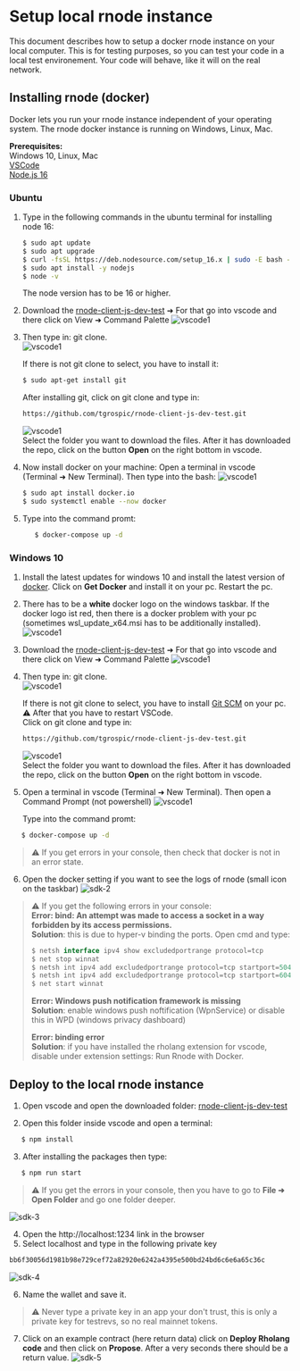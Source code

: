 # Setup local rnode instance

This document describes how to setup a docker rnode instance on your local computer. This is for testing purposes, so you can test your code in a local test environement. Your code will behave, like it will on the real network.

## Installing rnode (docker)

Docker lets you run your rnode instance independent of your operating system.
The rnode docker instance is running on Windows, Linux, Mac.

**Prerequisites:**  
Windows 10, Linux, Mac  
[VSCode](https://code.visualstudio.com/)  
[Node.js 16](https://nodejs.org/dist/v16.6.1/node-v16.6.1-x64.msi)

### Ubuntu

1. Type in the following commands in the ubuntu terminal for installing node 16:

   ```bash
   $ sudo apt update
   $ sudo apt upgrade
   $ curl -fsSL https://deb.nodesource.com/setup_16.x | sudo -E bash -
   $ sudo apt install -y nodejs
   $ node -v
   ```

   The node version has to be 16 or higher.

2. Download the [rnode-client-js-dev-test](https://github.com/tgrospic/rnode-client-js-dev-test) ➜ For that go into vscode and there click on View ➜ Command Palette
   ![vscode1](public/images/docs/build/vscode/vscode-8.png)
3. Then type in: git clone.  
    ![vscode1](public/images/docs/build/vscode/vscode-9.png)

   If there is not git clone to select, you have to install it:

   ```bash
   $ sudo apt-get install git
   ```

   After installing git, click on git clone and type in:

   ```bash
   https://github.com/tgrospic/rnode-client-js-dev-test.git
   ```

   ![vscode1](public/images/docs/build/vscode/vscode-10.png)  
   Select the folder you want to download the files. After it has downloaded the repo, click on the button **Open** on the right bottom in vscode.

4. Now install docker on your machine: Open a terminal in vscode (Terminal ➜ New Terminal). Then type into the bash:
   ![vscode1](public/images/docs/build/vscode/vscode-16.png)

   ```bash
   $ sudo apt install docker.io
   $ sudo systemctl enable --now docker
   ```

5. Type into the command promt:

   ```bash
      $ docker-compose up -d
   ```

### Windows 10

1. Install the latest updates for windows 10 and install the latest version of [docker](https://hub.docker.com/editions/community/docker-ce-desktop-windows/). Click on **Get Docker** and install it on your pc. Restart the pc.
2. There has to be a **white** docker logo on the windows taskbar.
   If the docker logo ist red, then there is a docker problem with your pc (sometimes wsl_update_x64.msi has to be additionally installed).
   ![vscode1](public/images/docs/build/vscode/vscode-1.png)

3. Download the [rnode-client-js-dev-test](https://github.com/tgrospic/rnode-client-js-dev-test) ➜ For that go into vscode and there click on View ➜ Command Palette
   ![vscode1](public/images/docs/build/vscode/vscode-8.png)
4. Then type in: git clone.  
   ![vscode1](public/images/docs/build/vscode/vscode-9.png)

   If there is not git clone to select, you have to install [Git SCM](https://git-scm.com/downloads) on your pc.  
   ⚠️ After that you have to restart VSCode.  
   Click on git clone and type in:

   ```bash
   https://github.com/tgrospic/rnode-client-js-dev-test.git
   ```

   ![vscode1](public/images/docs/build/vscode/vscode-10.png)  
   Select the folder you want to download the files. After it has downloaded the repo, click on the button **Open** on the right bottom in vscode.

5) Open a terminal in vscode (Terminal ➜ New Terminal). Then open a Command Prompt (not powershell)
   ![vscode1](public/images/docs/build/vscode/vscode-11.png)

   Type into the command promt:

```bash
   $ docker-compose up -d
```

> ⚠️ If you get errors in your console, then check that docker is not in an error state.

6. Open the docker setting if you want to see the logs of rnode (small icon on the taskbar)
   ![sdk-2](public/images/docs/build/sdk/sdk-2.png)

> ⚠️ If you get the following errors in your console:  
> **Error: bind: An attempt was made to access a socket in a way forbidden by its access permissions.**  
> **Solution**: this is due to hyper-v binding the ports. Open cmd and type:
>
> ```javascript
> $ netsh interface ipv4 show excludedportrange protocol=tcp
> $ net stop winnat
> $ netsh int ipv4 add excludedportrange protocol=tcp startport=50400 numberofports=10
> $ netsh int ipv4 add excludedportrange protocol=tcp startport=60400 numberofports=10
> $ net start winnat
> ```
>
> **Error: Windows push notification framework is missing**  
> **Solution**: enable windows push noftification (WpnService) or disable this in WPD (windows privacy dashboard)
>
> **Error: binding error**  
> **Solution**: if you have installed the rholang extension for vscode, disable under extension settings: Run Rnode with Docker.

## Deploy to the local rnode instance

1. Open vscode and open the downloaded folder: [rnode-client-js-dev-test](https://github.com/tgrospic/rnode-client-js-dev-test)

2. Open this folder inside vscode and open a terminal:

```javascript
   $ npm install
```

3. After installing the packages then type:

```javascript
   $ npm run start
```

> ⚠️ If you get the errors in your console, then you have to go to **File ➜ Open Folder** and go one folder deeper.

![sdk-3](public/images/docs/build/sdk/sdk-3.png)

4. Open the http://localhost:1234 link in the browser
5. Select localhost and type in the following private key

```bash
bb6f30056d1981b98e729cef72a82920e6242a4395e500bd24bd6c6e6a65c36c
```

![sdk-4](public/images/docs/build/sdk/sdk-4.png)

6. Name the wallet and save it.

> ⚠️ Never type a private key in an app your don't trust, this is only a private key for testrevs, so no real mainnet tokens.

7. Click on an example contract (here return data) click on **Deploy Rholang code** and then click on **Propose**. After a very seconds there should be a return value.
   ![sdk-5](public/images/docs/build/sdk/sdk-5.png)
